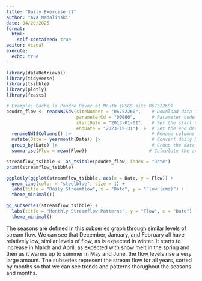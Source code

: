 ```yaml
---
title: "Daily Exercise 21"
author: "Ava Madalinski"
date: 04/20/2025
format: 
  html:
    self-contained: true
editor: visual
execute:
  echo: true
---
```


```r
library(dataRetrieval)
library(tidyverse)
library(tsibble)
library(plotly)
library(feasts)

# Example: Cache la Poudre River at Mouth (USGS site 06752260)
poudre_flow <- readNWISdv(siteNumber = "06752260",    # Download data from USGS for site 06752260
                          parameterCd = "00060",      # Parameter code 00060 = discharge in cfs)
                          startDate = "2013-01-01",   # Set the start date
                          endDate = "2023-12-31") |>  # Set the end date
  renameNWISColumns() |>                              # Rename columns to standard names (e.g., "Flow", "Date")
  mutate(Date = yearmonth(Date)) |>                   # Convert daily Date values into a year-month format (e.g., "2023 Jan")
  group_by(Date) |>                                   # Group the data by the new monthly Date
  summarise(Flow = mean(Flow))                       # Calculate the average daily flow for each month
```

```r
streamflow_tsibble <- as_tsibble(poudre_flow, index = "Date")
print(streamflow_tsibble)
```

```r
ggplotly(ggplot(streamflow_tsibble, aes(x = Date, y = Flow)) +
  geom_line(color = "steelblue", size = 1) +
  labs(title = "Daily Streamflow", x = "Date", y = "Flow (cms)") +
  theme_minimal())

```

```r
gg_subseries(streamflow_tsibble) +
  labs(title = "Monthly Streamflow Patterns", y = "Flow", x = "Date") +
  theme_minimal()
```
The seasons are defined in this subseries graph through similar levels of stream flow. We can see that December, January, and February all have relatively low, similar levels of flow, as is expected in winter. It starts to increase in March and April, as expected with snow melt in the spring and then as it warms up to summer in May and June, the flow levels rise a very large amount. The subseries represent the stream flow for all years, sorted by months so that we can see trends and patterns thorughout the seasons and months.
